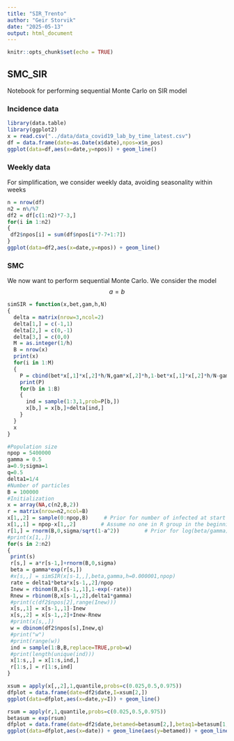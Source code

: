 ```yaml
---
title: "SIR_Trento"
author: "Geir Storvik"
date: "2025-05-13"
output: html_document
---
```


```r
knitr::opts_chunk$set(echo = TRUE)
```

## SMC_SIR

Notebook for performing sequential Monte Carlo on SIR model 

### Incidence data


```r
library(data.table)
library(ggplot2)
x = read.csv("../data/data_covid19_lab_by_time_latest.csv")
df = data.frame(date=as.Date(x$date),npos=x$n_pos)
ggplot(data=df,aes(x=date,y=npos)) + geom_line()
```

### Weekly data

For simplification, we consider weekly data, avoiding seasonality within weeks

```r
n = nrow(df)
n2 = n%/%7
df2 = df[c(1:n2)*7-3,]
for(i in 1:n2)
{
 df2$npos[i] = sum(df$npos[i*7-7+1:7])
}
ggplot(data=df2,aes(x=date,y=npos)) + geom_line()
```

### SMC
We now want to perform sequential Monte Carlo. We consider the model
$$
a=b
$$
```r
simSIR = function(x,bet,gam,h,N)
{
  delta = matrix(nrow=3,ncol=2)
  delta[1,] = c(-1,1)
  delta[2,] = c(0,-1)
  delta[3,] = c(0,0)
  M = as.integer(1/h)
  B = nrow(x)
  print(x)
  for(i in 1:M)
  {
    P = cbind(bet*x[,1]*x[,2]*h/N,gam*x[,2]*h,1-bet*x[,1]*x[,2]*h/N-gam*x[,2]*h)
    print(P)
    for(b in 1:B)
    {
      ind = sample(1:3,1,prob=P[b,])
      x[b,] = x[b,]+delta[ind,]
    }
  }
  x
}
```

```r
#Population size
npop = 5400000
gamma = 0.5
a=0.9;sigma=1
q=0.5
delta1=1/4
#Number of particles
B = 100000
#Initialization
x = array(NA,c(n2,B,2))
r = matrix(nrow=n2,ncol=B)
x[1,,2] = sample(0:npop,B)     # Prior for number of infected at start
x[1,,1] = npop-x[1,,2]        # Assume no one in R group in the beginning
r[1,] = rnorm(B,0,sigma/sqrt(1-a^2))        # Prior for log(beta/gamma) at first time point
#print(x[1,,])
for(s in 2:n2)
{
 print(s)
 r[s,] = a*r[s-1,]+rnorm(B,0,sigma)
 beta = gamma*exp(r[s,])
 #x[s,,] = simSIR(x[s-1,,],beta,gamma,h=0.000001,npop)
 rate = delta1*beta*x[s-1,,2]/npop
 Inew = rbinom(B,x[s-1,,1],1-exp(-rate))
 Rnew = rbinom(B,x[s-1,,2],delta1*gamma)
 #print(c(df2$npos[2],range(Inew)))
 x[s,,1] = x[s-1,,1]-Inew
 x[s,,2] = x[s-1,,2]+Inew-Rnew
 #print(x[s,,])
 w = dbinom(df2$npos[s],Inew,q)
 #print("w")
 #print(range(w))
 ind = sample(1:B,B,replace=TRUE,prob=w)
 #print(length(unique(ind)))
 x[1:s,,] = x[1:s,ind,]
 r[1:s,] = r[1:s,ind]
}
```


```r
xsum = apply(x[,,2],1,quantile,probs=c(0.025,0.5,0.975))
dfplot = data.frame(date=df2$date,I=xsum[2,])
ggplot(data=dfplot,aes(x=date,y=I)) + geom_line()
```
```r
rsum = apply(r,1,quantile,probs=c(0.025,0.5,0.975))
betasum = exp(rsum)
dfplot = data.frame(date=df2$date,betamed=betasum[2,],betaq1=betasum[1,],betaq3=betasum[3,])
ggplot(data=dfplot,aes(x=date)) + geom_line(aes(y=betamed)) + geom_line(aes(y=betaq1),linetype="dashed") + geom_line(aes(y=betaq3),linetype="dashed")
```

